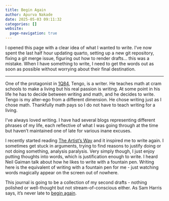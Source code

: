 ```yaml
---
title: Begin Again
author: Apurva Nakade
date: 2025-05-03 09:11:32
categories: []
website:
  page-navigation: true
---
```


I opened this page with a clear idea of what I wanted to write. I've now spent the last half hour updating quarto, setting up a new git repository, fixing a git merge issue, figuring out how to render drafts... this was a mistake. When I have something to write, I need to get the words out as soon as possible without worrying about their final destination. 

---

One of the protagonist in [1Q84](https://www.goodreads.com/book/show/10357575-1q84), Tengo, is a writer. He teaches math at cram schools to make a living but his real passion is writing. At some point in his life he has to decide between writing and math, and he decides to write. Tengo is my alter-ego from a different dimension. 
He chose writing just as I chose math. Thankfully math pays so I do not have to teach writing for a living. 

I've always loved writing. I have had several blogs representing different phrases of my life, each reflective of what I was going through at the time but haven't maintained one of late for various inane excuses.

I recently started reading [The Artist's Way](https://www.goodreads.com/book/show/615570.The_Artist_s_Way) and it inspired me to write again. I sometimes get stuck in arguments, trying to find reasons to justify doing or not doing something, analysis paralysis. Very simply though, I just enjoy putting thoughts into words, which is justification enough to write. I heard Neil Gaiman talk about how he likes to write with a fountain pen. Writing here is the equivalent of writing with a fountain pen for me - just watching words magically appear on the screen out of nowhere.

This journal is going to be a collection of my second drafts - nothing polished or well-thought but not stream-of-conscious either. As Sam Harris says, it's never late to [begin again](https://dynamic.wakingup.com/course/CO7C3B8B5).